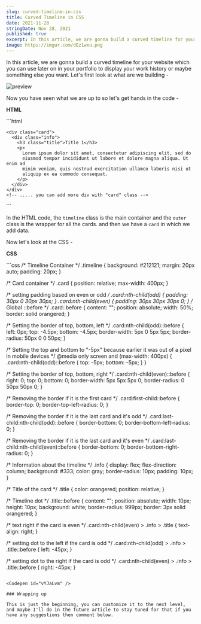```yaml
---
slug: curved-timeline-in-css
title: Curved Timeline in CSS
date: 2021-11-28
stringDate: Nov 28, 2021
published: true
excerpt: In this article, we are gonna build a curved timeline for your website which you can use later on in your portfolio to display your work history or maybe something else you want.
image: https://imgur.com/dEz1wxu.png
---
```


In this article, we are gonna build a curved timeline for your website which you can use later on in your portfolio to display your work history or maybe something else you want. Let's first look at what are we building -

![preview](https://i.imgur.com/4PocJpY.gif)

Now you have seen what we are up to so let's get hands in the code -

**HTML**

<CodeTitle title="index.html" />
```html
<div class="timeline">
  <div class="outer">
    <!-- .... card before this -->

    <div class="card">
      <div class="info">
        <h3 class="title">Title 1</h3>
        <p>
          Lorem ipsum dolor sit amet, consectetur adipiscing elit, sed do
          eiusmod tempor incididunt ut labore et dolore magna aliqua. Ut enim ad
          minim veniam, quis nostrud exercitation ullamco laboris nisi ut
          aliquip ex ea commodo consequat.
        </p>
      </div>
    </div>
    <!-- ..... you can add more div with "card" class -->
  </div>
</div>
```

In the HTML code, the `timeline` class is the main container and the `outer` class is the wrapper for all the cards. and then we have a `card` in which we add data.

Now let's look at the CSS -

**CSS**

<CodeTitle title="styles.css" />
```css
/* Timeline Container */
.timeline {
  background: #212121;
  margin: 20px auto;
  padding: 20px;
}

/* Card container */
.card {
  position: relative;
  max-width: 400px;
}

/* setting padding based on even or odd */
.card:nth-child(odd) {
  padding: 30px 0 30px 30px;
}
.card:nth-child(even) {
  padding: 30px 30px 30px 0;
}
/* Global ::before */
.card::before {
  content: "";
  position: absolute;
  width: 50%;
  border: solid orangered;
}

/* Setting the border of top, bottom, left */
.card:nth-child(odd)::before {
  left: 0px;
  top: -4.5px;
  bottom: -4.5px;
  border-width: 5px 0 5px 5px;
  border-radius: 50px 0 0 50px;
}

/* Setting the top and bottom to "-5px" because earlier it was out of a pixel in mobile devices */
@media only screen and (max-width: 400px) {
  .card:nth-child(odd)::before {
    top: -5px;
    bottom: -5px;
  }
}

/* Setting the border of top, bottom, right */
.card:nth-child(even)::before {
  right: 0;
  top: 0;
  bottom: 0;
  border-width: 5px 5px 5px 0;
  border-radius: 0 50px 50px 0;
}

/* Removing the border if it is the first card */
.card:first-child::before {
  border-top: 0;
  border-top-left-radius: 0;
}

/* Removing the border if it is the last card  and it's odd */
.card:last-child:nth-child(odd)::before {
  border-bottom: 0;
  border-bottom-left-radius: 0;
}

/* Removing the border if it is the last card  and it's even */
.card:last-child:nth-child(even)::before {
  border-bottom: 0;
  border-bottom-right-radius: 0;
}

/* Information about the timeline */
.info {
  display: flex;
  flex-direction: column;
  background: #333;
  color: gray;
  border-radius: 10px;
  padding: 10px;
}

/* Title of the card */
.title {
  color: orangered;
  position: relative;
}

/* Timeline dot  */
.title::before {
  content: "";
  position: absolute;
  width: 10px;
  height: 10px;
  background: white;
  border-radius: 999px;
  border: 3px solid orangered;
}

/* text right if the card is even  */
.card:nth-child(even) > .info > .title {
  text-align: right;
}

/* setting dot to the left if the card is odd */
.card:nth-child(odd) > .info > .title::before {
  left: -45px;
}

/* setting dot to the right if the card is odd */
.card:nth-child(even) > .info > .title::before {
  right: -45px;
}
```

<Codepen id="vYJaLvm" />

### Wrapping up

This is just the beginning, you can customize it to the next level, and maybe I'll do in the future article to stay tuned for that if you have any suggestions then comment below.
